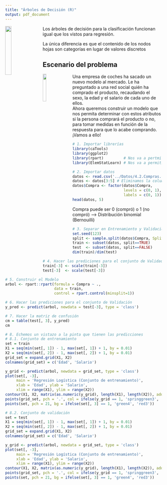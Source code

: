```yaml
---
title: "Árboles de Decisión (R)"
output: pdf_document
---
```


<img src='../Imagenes/arbol.png' style='width:20%;height:20%;float:left;margin-right:20px'>
Los árboles de decisión para la clasificación funcionan igual que los vistos para regresión.

La única diferencia es que el contenido de los nodos hojas son categorías en lugar de valores discretos


Escenario del problema
---

<img src='../Imagenes/comprar.jpg' style='width:15%;height:15%;float:left;margin-right:20px'>
Una empresa de coches ha sacado un nuevo modelo al mercado. Le ha preguntado a una red social quién ha comprado el producto, recaudando el sexo, la edad y el salario de cada uno de ellos.  
Ahora queremos construir un modelo que nos permita determinar con estos atributos si la persona comprará el producto o no, para tomar medidas en función de la respuesta para que lo acabe comprando.
¡Vamos a ello!

```r
# 1. Importar librerías
library(caTools)
library(ggplot2)
library(rpart)         # Nos va a pertmit crear el arbol
library(ElemStatLearn) # Nos va a permitir dibujar las clasificaciones
```

```r
# 2. Importar datos
datos <- read.csv('../Datos/4.2.Compras.csv')
datos <- datos[3:5] # Eliminamos la columna del sexo
datos$Compra <- factor(datos$Compra,
                       levels = c(0, 1),
                       labels = c(0, 1))
head(datos, 5)
```
Compra puede ser 0 (compró) o 1 (no compró) --> Distribución binomial (Bernouilli)

```r
# 3. Separar en Entrenamiento y Validación
set.seed(123)
split <- sample.split(datos$Compra, SplitRatio = 0.75)
train <- subset(datos, split==TRUE)
test  <- subset(datos, split==FALSE)
dim(train)/dim(test)
```

```r
# 4. Hacer las prediciones para el conjunto de Validación
train[-3] <- scale(train[-3])
test[-3]  <- scale(test[-3])
```


```r
# 5. Construir el Modelo
arbol <- rpart::rpart(formula = Compra ~ .,
                      data = train,
                      control = rpart.control(minsplit=1))
```

```r
# 6. Hacer las prediciones para el conjunto de Validación
y_pred <- predict(arbol, newdata = test[-3], type = 'class')
```

```r
# 7. Hacer la matriz de confusión
cm = table(test[, 3], y_pred)
cm
```


```r
# 8. Echemos un vistazo a la pinta que tienen las predicciones
# 8.1. Conjunto de entrenamiento
set = train
X1 = seq(min(set[, 1]) - 1, max(set[, 1]) + 1, by = 0.01)
X2 = seq(min(set[, 2]) - 1, max(set[, 2]) + 1, by = 0.01)
grid_set = expand.grid(X1, X2)
colnames(grid_set) = c('Edad', 'Salario')

y_grid <- predict(arbol, newdata = grid_set, type = 'class')
plot(set[, -3],
     main = 'Regresión Logística (Conjunto de entrenamiento)',
     xlab = 'Edad', ylab = 'Salario',
     xlim = range(X1), ylim = range(X2))
contour(X1, X2, matrix(as.numeric(y_grid), length(X1), length(X2)), add = TRUE)
points(grid_set, pch = '.', col = ifelse(y_grid == 1, 'springgreen3', 'tomato'))
points(set, pch = 21, bg = ifelse(set[, 3] == 1, 'green4', 'red3'))

# 8.2. Conjunto de validación
set = test
X1 = seq(min(set[, 1]) - 1, max(set[, 1]) + 1, by = 0.01)
X2 = seq(min(set[, 2]) - 1, max(set[, 2]) + 1, by = 0.01)
grid_set = expand.grid(X1, X2)
colnames(grid_set) = c('Edad', 'Salario')

y_grid <- predict(arbol, newdata = grid_set, type = 'class')
plot(set[, -3],
     main = 'Regresión Logística (Conjunto de entrenamiento)',
     xlab = 'Edad', ylab = 'Salario',
     xlim = range(X1), ylim = range(X2))
contour(X1, X2, matrix(as.numeric(y_grid), length(X1), length(X2)), add = TRUE)
points(grid_set, pch = '.', col = ifelse(y_grid == 1, 'springgreen3', 'tomato'))
points(set, pch = 21, bg = ifelse(set[, 3] == 1, 'green4', 'red3'))
```
